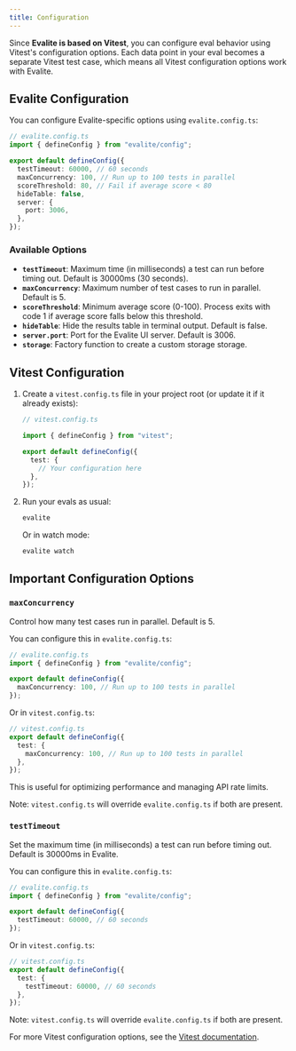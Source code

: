 ```yaml
---
title: Configuration
---
```



Since **Evalite is based on Vitest**, you can configure eval behavior using Vitest's configuration options. Each data point in your eval becomes a separate Vitest test case, which means all Vitest configuration options work with Evalite.

## Evalite Configuration

You can configure Evalite-specific options using `evalite.config.ts`:

```ts
// evalite.config.ts
import { defineConfig } from "evalite/config";

export default defineConfig({
  testTimeout: 60000, // 60 seconds
  maxConcurrency: 100, // Run up to 100 tests in parallel
  scoreThreshold: 80, // Fail if average score < 80
  hideTable: false,
  server: {
    port: 3006,
  },
});
```

### Available Options

- **`testTimeout`**: Maximum time (in milliseconds) a test can run before timing out. Default is 30000ms (30 seconds).
- **`maxConcurrency`**: Maximum number of test cases to run in parallel. Default is 5.
- **`scoreThreshold`**: Minimum average score (0-100). Process exits with code 1 if average score falls below this threshold.
- **`hideTable`**: Hide the results table in terminal output. Default is false.
- **`server.port`**: Port for the Evalite UI server. Default is 3006.
- **`storage`**: Factory function to create a custom storage storage.

## Vitest Configuration

<Steps>

1. Create a `vitest.config.ts` file in your project root (or update it if it already exists):

   ```ts
   // vitest.config.ts

   import { defineConfig } from "vitest";

   export default defineConfig({
     test: {
       // Your configuration here
     },
   });
   ```

2. Run your evals as usual:

   ```bash
   evalite
   ```

   Or in watch mode:

   ```bash
   evalite watch
   ```

</Steps>

## Important Configuration Options

### `maxConcurrency`

Control how many test cases run in parallel. Default is 5.

You can configure this in `evalite.config.ts`:

```ts
// evalite.config.ts
import { defineConfig } from "evalite/config";

export default defineConfig({
  maxConcurrency: 100, // Run up to 100 tests in parallel
});
```

Or in `vitest.config.ts`:

```ts
// vitest.config.ts
export default defineConfig({
  test: {
    maxConcurrency: 100, // Run up to 100 tests in parallel
  },
});
```

This is useful for optimizing performance and managing API rate limits.

Note: `vitest.config.ts` will override `evalite.config.ts` if both are present.

### `testTimeout`

Set the maximum time (in milliseconds) a test can run before timing out. Default is 30000ms in Evalite.

You can configure this in `evalite.config.ts`:

```ts
// evalite.config.ts
import { defineConfig } from "evalite/config";

export default defineConfig({
  testTimeout: 60000, // 60 seconds
});
```

Or in `vitest.config.ts`:

```ts
// vitest.config.ts
export default defineConfig({
  test: {
    testTimeout: 60000, // 60 seconds
  },
});
```

Note: `vitest.config.ts` will override `evalite.config.ts` if both are present.

For more Vitest configuration options, see the [Vitest documentation](https://vitest.dev/config/).
